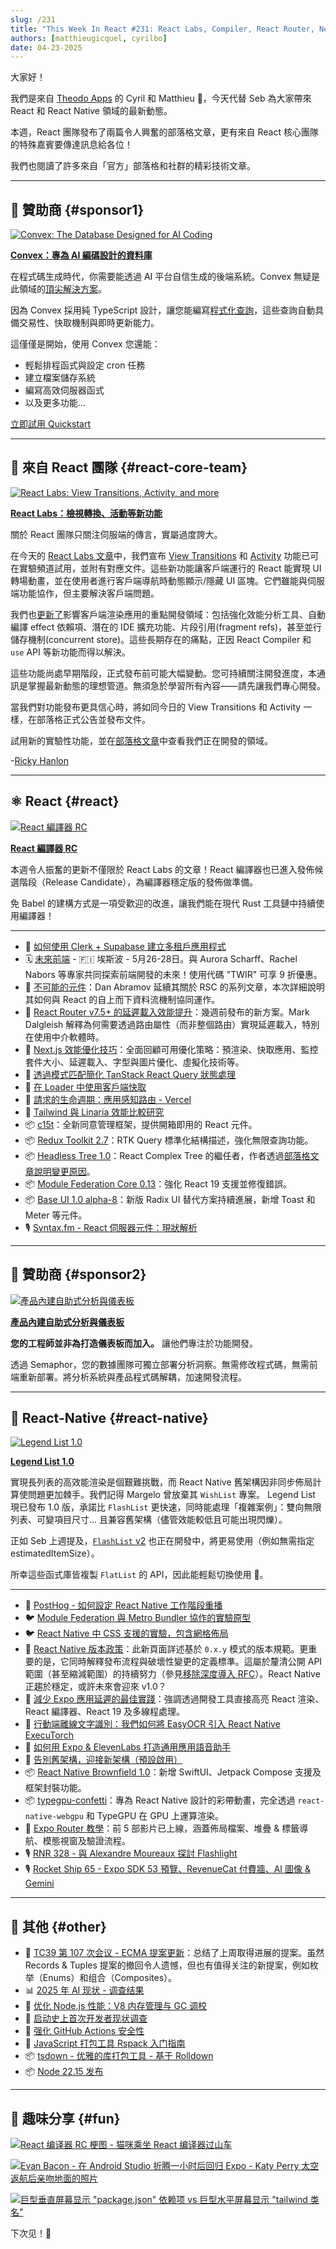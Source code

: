 ```yaml
---
slug: /231
title: "This Week In React #231: React Labs, Compiler, React Router, Next.js, TanStack Query, c15t, RTK, Base UI | Legend List, FlashList, Versioning, Metro, ExecuTorch, Brownfield, Expo Router | TC39, Surveys, Rspack, tsdown"
authors: [matthieugicquel, cyrilbo]
date: 04-23-2025
---
```


大家好！

我們是來自 [Theodo Apps](https://apps.theodo.com/en?utm_source=thisweekinreact) 的 Cyril 和 Matthieu 👋，今天代替 Seb 為大家帶來 React 和 React Native 領域的最新動態。

本週，React 團隊發布了兩篇令人興奮的部落格文章，更有來自 React 核心團隊的特殊嘉賓要傳達訊息給各位！

我們也閱讀了許多來自「官方」部落格和社群的精彩技術文章。

<!-- truncate -->


<Support />

---

## 💸 贊助商 {#sponsor1}

[![Convex: The Database Designed for AI Coding](/emails/issues/227/convex.jpg)](https://convex.link/thisweekai)

**[Convex：專為 AI 編碼設計的資料庫](https://convex.link/thisweekai)**

在程式碼生成時代，你需要能透過 AI 平台自信生成的後端系統。Convex 無疑是此領域的[頂尖解決方案](https://stack.convex.dev/introducing-fullstack-bench)。

因為 Convex 採用純 TypeScript 設計，讓您能編寫[程式化查詢](https://docs.convex.dev/functions/query-functions/)，這些查詢自動具備交易性、快取機制與即時更新能力。

這僅僅是開始，使用 Convex 您還能：

- 輕鬆排程函式與設定 cron 任務
- 建立檔案儲存系統
- 編寫高效伺服器函式
- 以及更多功能...

[立即試用 Quickstart](https://docs.convex.dev/quickstarts)

---

## 📣 來自 React 團隊 {#react-core-team}

[![React Labs: View Transitions, Activity, and more](/emails/issues/231/labs.jpg)](https://react.dev/blog/2025/04/23/react-labs-view-transitions-activity-and-more)

**[React Labs：檢視轉換、活動等新功能](https://react.dev/blog/2025/04/23/react-labs-view-transitions-activity-and-more)**

關於 React 團隊只關注伺服端的傳言，實屬過度誇大。

在今天的 [React Labs 文章](https://react.dev/blog/2025/04/23/react-labs-view-transitions-activity-and-more)中，我們宣布 [View Transitions](https://react.dev/reference/react/ViewTransition) 和 [Activity](https://react.dev/reference/react/Activity) 功能已可在實驗頻道試用，並附有對應文件。這些新功能讓客戶端運行的 React 能實現 UI 轉場動畫，並在使用者進行客戶端導航時動態顯示/隱藏 UI 區塊。它們雖能與伺服端功能協作，但主要解決客戶端問題。

我們也[更新了](https://react.dev/blog/2025/04/23/react-labs-view-transitions-activity-and-more#features-in-development)影響客戶端渲染應用的重點開發領域：包括強化效能分析工具、自動編譯 effect 依賴項、潛在的 IDE 擴充功能、片段引用(fragment refs)，甚至並行儲存機制(concurrent store)。這些長期存在的痛點，正因 React Compiler 和 `use` API 等新功能而得以解決。

這些功能尚處早期階段，正式發布前可能大幅變動。您可持續關注開發進度，本通訊是掌握最新動態的理想管道。無須急於學習所有內容——請先讓我們專心開發。

當我們對功能發布更具信心時，將如同今日的 View Transitions 和 Activity 一樣，在部落格正式公告並發布文件。

試用新的實驗性功能，並在[部落格文章](https://react.dev/blog/2025/04/23/react-labs-view-transitions-activity-and-more)中查看我們正在開發的領域。

\-[Ricky Hanlon](https://bsky.app/profile/ricky.fm)

---

## ⚛️ React {#react}

[![React 編譯器 RC](/emails/issues/231/compiler.jpg)](https://react.dev/blog/2025/04/21/react-compiler-rc)

**[React 編譯器 RC](https://react.dev/blog/2025/04/21/react-compiler-rc)**

本週令人振奮的更新不僅限於 React Labs 的文章！React 編譯器也已進入發佈候選階段（Release Candidate），為編譯器穩定版的發佈做準備。

免 Babel 的建構方式是一項受歡迎的改進，讓我們能在現代 Rust 工具鏈中持續使用編譯器！

---

- 💸 [如何使用 Clerk + Supabase 建立多租戶應用程式](https://go.clerk.com/j5M7vZt)
- 🗓 [未來前端](https://futurefrontend.com/?utm_source=thisweekinreact) \- 🇫🇮 埃斯波 \- 5月26-28日。與 Aurora Scharff、Rachel Nabors 等專家共同探索前端開發的未來！使用代碼 "TWIR" 可享 9 折優惠。
- 📜 [不可能的元件](https://overreacted.io/impossible-components/)：Dan Abramov 延續其關於 RSC 的系列文章，本次詳細說明其如何與 React 的自上而下資料流機制協同運作。
- 📜 [React Router v7.5+ 的延遲載入效能提升](https://remix.run/blog/faster-lazy-loading)：幾週前發布的新方案。Mark Dalgleish 解釋為何需要透過路由屬性（而非整個路由）實現延遲載入，特別在使用中介軟體時。
- 📜 [Next.js 效能優化技巧](https://vercel.com/blog/guide-to-fast-websites-with-next-js-tips-for-maximizing-server-speeds#how-to-speed-up-the-page-render-minimize-client-burden)：全面回顧可用優化策略：預渲染、快取應用、監控套件大小、延遲載入、字型與圖片優化、虛擬化技術等。
- 📜 [透過模式匹配簡化 TanStack React Query 狀態處理](https://gabrielpichot.fr/blog/simplify-tanstack-react-query-state-handling-with-pattern-matching/)
- 📜 [在 Loader 中使用客戶端快取](https://www.brenelz.com/posts/using-client-caches-in-loaders/)
- 📜 [請求的生命週期：應用感知路由 - Vercel](https://vercel.com/blog/life-of-a-request-application-aware-routing)
- 📜 [Tailwind 與 Linaria 效能比較研究](https://www.developerway.com/posts/tailwind-vs-linaria-performance)
- 📦 [c15t](https://github.com/c15t/c15t)：全新同意管理框架，提供開箱即用的 React 元件。
- 📦 [Redux Toolkit 2.7](https://github.com/reduxjs/redux-toolkit/releases/tag/v2.7.0)：RTK Query 標準化結構描述，強化無限查詢功能。
- 📦 [Headless Tree 1.0](https://headless-tree.lukasbach.com/)：React Complex Tree 的繼任者，作者透過[部落格文章說明變更原因](https://medium.com/@lukasbach/headless-tree-and-the-future-of-react-complex-tree-fc920700e82a)。
- 📦 [Module Federation Core 0.13](https://github.com/module-federation/core/releases/tag/v0.13.0)：強化 React 19 支援並修復錯誤。
- 📦 [Base UI 1.0 alpha-8](https://github.com/mui/base-ui/releases/tag/v1.0.0-alpha.8)：新版 Radix UI 替代方案持續進展，新增 Toast 和 Meter 等元件。
- 🎙️ [Syntax.fm - React 伺服器元件：現狀解析](https://syntax.fm/show/895/react-server-components-where-are-we-at)

<SubscribeFormEmbed placement="middle" />

---

## 💸 贊助商 {#sponsor2}

[![產品內建自助式分析與儀表板](/emails/issues/231/semaphor.jpg)](https://semaphor.cloud)

**[產品內建自助式分析與儀表板](https://semaphor.cloud)**

**您的工程師並非為打造儀表板而加入。**
讓他們專注於功能開發。

透過 Semaphor，您的數據團隊可獨立部署分析洞察。無需修改程式碼，無需前端重新部署。將分析系統與產品程式碼解耦，加速開發流程。

---

## 📱 React-Native {#react-native}

[![Legend List 1.0](/emails/issues/231/legend-list.png)](https://bsky.app/profile/jayz.us/post/3lni5ofbuvs2s)

**[Legend List 1.0](https://bsky.app/profile/jayz.us/post/3lni5ofbuvs2s)**

實現長列表的高效能渲染是個艱難挑戰，而 React Native 舊架構因非同步佈局計算使問題更加棘手。我們記得 Margelo 曾放棄其 `WishList` 專案。
Legend List 現已發布 1.0 版，承諾比 `FlashList` 更快速，同時能處理「複雜案例」：雙向無限列表、可變項目尺寸... 且兼容舊架構（儘管效能較低且可能出現閃爍）。

正如 Seb 上週提及，[`FlashList` v2](https://github.com/Shopify/flash-list/tree/new-rlv-prototype) 也正在開發中，將更易使用（例如無需指定 estimatedItemSize）。

所幸這些函式庫皆複製 `FlatList` 的 API，因此能輕鬆切換使用 🙂。

---

- 💸 [PostHog - 如何設定 React Native 工作階段重播](https://go.posthog.com/twir-apr23)
- 🐦 [Module Federation 與 Metro Bundler 協作的實驗原型](https://x.com/_jbroma/status/1912903068464594993)
- 🐦 [React Native 中 CSS 支援的實驗，包含網格佈局](https://x.com/mani3xis/status/1912947427864441144)
- 📖 [React Native 版本政策](https://reactnative.dev/contributing/versioning-policy)：此新頁面詳述基於 `0.x.y` 模式的版本規範。更重要的是，它同時解釋發布流程與破壞性變更的定義標準。這屬於釐清公開 API 範圍（甚至縮減範圍）的持續努力（參見[移除深度導入 RFC](https://github.com/react-native-community/discussions-and-proposals/pull/894)）。React Native 正趨於穩定，或許未來會迎來 v1.0？
- 📜 [減少 Expo 應用延遲的最佳實踐](https://expo.dev/blog/best-practices-for-reducing-lag-in-expo-apps)：強調透過開發工具直接高亮 React 渲染、React 編譯器、React 19 及多線程處理。
- 📜 [行動端離線文字識別：我們如何將 EasyOCR 引入 React Native ExecuTorch](https://blog.swmansion.com/bringing-easyocr-to-react-native-executorch-2401c09c2d0c)
- 📜 [如何用 Expo & ElevenLabs 打造通用應用語音助手](https://expo.dev/blog/how-to-build-universal-app-voice-agents-with-expo-and-elevenlabs)
- 📜 [告別舊架構，迎接新架構（預設啟用）](https://expo.dev/blog/out-with-the-old-in-with-the-new-architecture)
- 📦 [React Native Brownfield 1.0](https://github.com/callstack/react-native-brownfield/releases/tag/v1.0.0)：新增 SwiftUI、Jetpack Compose 支援及框架封裝功能。
- 📦 [typegpu-confetti](https://github.com/software-mansion-labs/typegpu-confetti)：專為 React Native 設計的彩帶動畫，完全透過 `react-native-webgpu` 和 TypeGPU 在 GPU 上運算渲染。
- 🎥 [Expo Router 教學](https://www.youtube.com/playlist?list=PLsXDmrmFV_AT17JDf-otXSNE_eH7s0uDD)：前 5 部影片已上線，涵蓋佈局檔案、堆疊 & 標籤導航、模態視窗及驗證流程。
- 🎙️ [RNR 328 - 與 Alexandre Moureaux 探討 Flashlight](https://infinite.red/react-native-radio/rnr-328-flashlight-with-alexandre-moureaux)
- 🎙️ [Rocket Ship 65 - Expo SDK 53 預覽、RevenueCat 付費牆、AI 圖像 & Gemini](https://www.youtube.com/watch?v=evGUO_CN1Fc)

---

## 🔀 其他 {#other}

- 📣 [TC39 第 107 次会议 - ECMA 提案更新](https://ecmascript-daily.github.io/ecmascript/2025/04/19/ecmascript-proposal-update)：总结了上周取得进展的提案。虽然 Records & Tuples 提案的撤回令人遗憾，但也有值得关注的新提案，例如枚举（Enums）和组合（Composites）。
- 📊 [2025 年 AI 现状 - 调查结果](https://2025.stateofai.dev)
- 📜 [优化 Node.js 性能：V8 内存管理与 GC 调校](https://blog.platformatic.dev/optimizing-nodejs-performance-v8-memory-management-and-gc-tuning)
- 📜 [启动史上首次开发者现状调查](https://dev.to/sachagreif/launching-the-first-ever-state-of-devs-survey-23il)
- 📜 [强化 GitHub Actions 安全性](https://blog.rafaelgss.dev/securing-github-actions)
- 📜 [JavaScript 打包工具 Rspack 入门指南](https://blog.appsignal.com/2025/04/16/an-introduction-to-javascript-bundler-rspack.html)
- 📦 [tsdown - 优雅的库打包工具 - 基于 Rolldown](https://tsdown.dev/)
- 📦 [Node 22.15 发布](https://nodejs.org/en/blog/release/v22.15.0)

---

## 🤭 趣味分享 {#fun}

[![React 编译器 RC 梗图 - 猫咪乘坐 React 编译器过山车](/emails/issues/231/meme0.jpg)](https://x.com/potetotes/status/1914855126348480850)

[![Evan Bacon - 在 Android Studio 折腾一小时后回归 Expo - Katy Perry 太空返航后亲吻地面的照片](/emails/issues/231/meme1.jpg)](https://x.com/Baconbrix/status/1913353166483058931)

[![巨型垂直屏幕显示 "package.json" 依赖项 vs 巨型水平屏幕显示 "tailwind 类名"](/emails/issues/231/meme2.jpg)](https://x.com/trashh_dev/status/1893339204710539265)

下次见！👋